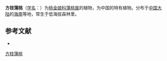 {{Speciesbox
| name = 方枝蒲桃
| status = 
| status_system = 
| image = 
| genus = Syzygium
| species = tephrodes
| authority = (hance) Merr.
}}

'''方枝蒲桃'''（[[学名|学名]]：{{lang|la|''Syzygium tephrodes''}}）为[[桃金娘科|桃金娘科]][[蒲桃属|蒲桃属]]的植物，为中国的特有植物。分布于[[中国大陆|中国大陆]]的[[海南|海南]]等地，常生于低海拔森林里。

== 参考文献 ==
<div class="references-small">
* {{cite web| url =http://www.bioinfo.cn/db05/KmzwSpecies.php?action=view&id=13744| title =方枝蒲桃| work =《中国高等植物数据库全库》| publisher =中国科学院微生物研究所| author =昆明植物研究所| accessdate =2009-02-24| deadurl =yes| archiveurl =https://web.archive.org/web/20160305022134/http://www.bioinfo.cn/db05/KmzwSpecies.php?action=view&id=13744| archivedate =2016-03-05}}
</div>
{{Taxonbar|from=Q11084866}}

{{DEFAULTSORT:Syzygium tephrodes}}
[[Category:蒲桃属|方枝蒲桃]]


{{Myrtaceae-stub}}